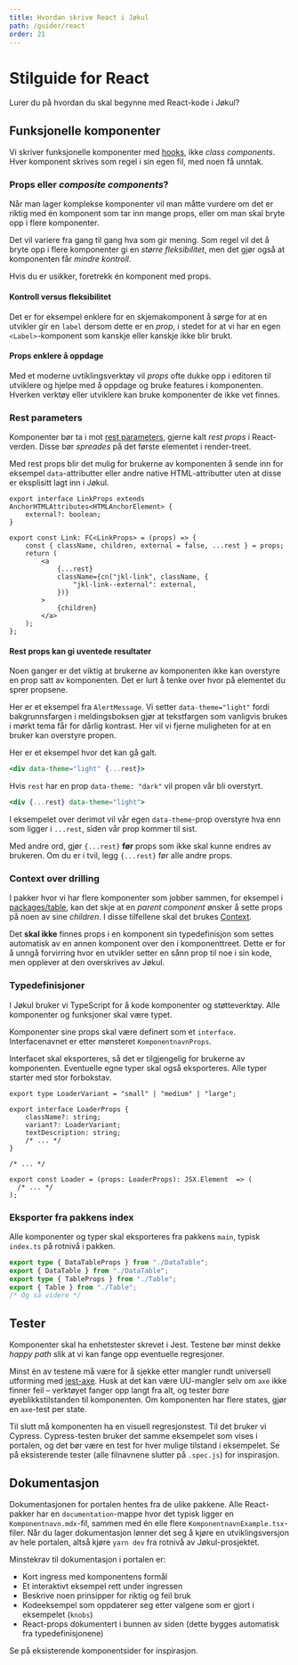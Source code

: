 ```yaml
---
title: Hvordan skrive React i Jøkul
path: /guider/react
order: 21
---
```


# Stilguide for React

<Ingress>Lurer du på hvordan du skal begynne med React-kode i Jøkul?</Ingress>

## Funksjonelle komponenter

Vi skriver funksjonelle komponenter med [hooks](https://reactjs.org/docs/hooks-intro.html), ikke _class components_. Hver komponent skrives som regel i sin egen fil, med noen få unntak.

### Props eller _composite components_?

Når man lager komplekse komponenter vil man måtte vurdere om det er riktig med én komponent som tar inn mange props, eller om man skal bryte opp i flere komponenter.

Det vil variere fra gang til gang hva som gir mening. Som regel vil det å bryte opp i flere komponenter gi en _større fleksibilitet_, men det gjør også at komponenten får _mindre kontroll_.

Hvis du er usikker, foretrekk én komponent med props.

#### Kontroll versus fleksibilitet

Det er for eksempel enklere for en skjemakomponent å sørge for at en utvikler gir en `label` dersom dette er en _prop_, i stedet for at vi har en egen `<Label>`-komponent som kanskje eller kanskje ikke blir brukt.

#### Props enklere å oppdage

Med et moderne uvtiklingsverktøy vil _props_ ofte dukke opp i editoren til utviklere og hjelpe med å oppdage og bruke features i komponenten. Hverken verktøy eller utviklere kan bruke komponenter de ikke vet finnes.

### Rest parameters

Komponenter bør ta i mot [rest parameters](https://developer.mozilla.org/en-US/docs/Web/JavaScript/Reference/Functions/rest_parameters), gjerne kalt _rest props_ i React-verden. Disse bør _spreades_ på det første elementet i render-treet.

Med rest props blir det mulig for brukerne av komponenten å sende inn for eksempel `data`-attributter eller andre native HTML-attributter uten at disse er eksplisitt lagt inn i Jøkul.

```tsx
export interface LinkProps extends AnchorHTMLAttributes<HTMLAnchorElement> {
    external?: boolean;
}

export const Link: FC<LinkProps> = (props) => {
    const { className, children, external = false, ...rest } = props;
    return (
        <a
            {...rest}
            className={cn("jkl-link", className, {
                "jkl-link--external": external,
            })}
        >
            {children}
        </a>
    );
};
```

#### Rest props kan gi uventede resultater

Noen ganger er det viktig at brukerne av komponenten ikke kan overstyre en prop satt av komponenten. Det er lurt å tenke over hvor på elementet du sprer propsene.

Her er et eksempel fra `AlertMessage`. Vi setter `data-theme="light"` fordi bakgrunnsfargen i meldingsboksen gjør at tekstfargen som vanligvis brukes i mørkt tema får for dårlig kontrast. Her vil vi fjerne muligheten for at en bruker kan overstyre propen.

Her er et eksempel hvor det kan gå galt.

```jsx
<div data-theme="light" {...rest}>
```

Hvis `rest` har en prop `data-theme: "dark"` vil propen vår bli overstyrt.

```jsx
<div {...rest} data-theme="light">
```

I eksempelet over derimot vil vår egen `data-theme`-prop overstyre hva enn som ligger i `...rest`, siden vår prop kommer til sist.

Med andre ord, gjør `{...rest}` **før** props som ikke skal kunne endres av brukeren. Om du er i tvil, legg `{...rest}` før alle andre props.

### Context over drilling

I pakker hvor vi har flere komponenter som jobber sammen, for eksempel i [packages/table](https://github.com/fremtind/jokul/tree/main/packages/table), kan det skje at en _parent component_ ønsker å sette props på noen av sine _children_. I disse tilfellene skal det brukes [Context](https://reactjs.org/docs/context.html).

Det **skal ikke** finnes props i en komponent sin typedefinisjon som settes automatisk av en annen komponent over den i komponenttreet. Dette er for å unngå forvirring hvor en utvikler setter en sånn prop til noe i sin kode, men opplever at den overskrives av Jøkul.

### Typedefinisjoner

I Jøkul bruker vi TypeScript for å kode komponenter og støtteverktøy. Alle komponenter og funksjoner skal være typet.

Komponenter sine props skal være definert som et `interface`. Interfacenavnet er etter mønsteret `KomponentnavnProps`.

Interfacet skal eksporteres, så det er tilgjengelig for brukerne av komponenten. Eventuelle egne typer skal også eksporteres. Alle typer starter med stor forbokstav.

```tsx
export type LoaderVariant = "small" | "medium" | "large";

export interface LoaderProps {
    className?: string;
    variant?: LoaderVariant;
    textDescription: string;
    /* ... */
}

/* ... */

export const Loader = (props: LoaderProps): JSX.Element  => (
  /* ... */
);
```

### Eksporter fra pakkens index

Alle komponenter og typer skal eksporteres fra pakkens `main`, typisk `index.ts` på rotnivå i pakken.

```ts
export type { DataTableProps } from "./DataTable";
export { DataTable } from "./DataTable";
export type { TableProps } from "./Table";
export { Table } from "./Table";
/* Og så videre */
```

## Tester

Komponenter skal ha enhetstester skrevet i Jest. Testene bør minst dekke _happy path_ slik at vi kan fange opp eventuelle regresjoner.

Minst én av testene må være for å sjekke etter mangler rundt universell utforming med [jest-axe](https://github.com/nickcolley/jest-axe#readme). Husk at det kan være UU-mangler selv om `axe` ikke finner feil – verktøyet fanger opp langt fra alt, og tester _bare_ øyeblikkstilstanden til komponenten. Om komponenten har flere states, gjør en `axe`-test per state.

Til slutt må komponenten ha en visuell regresjonstest. Til det bruker vi Cypress. Cypress-testen bruker det samme eksempelet som vises i portalen, og det bør være en test for hver mulige tilstand i eksempelet. Se på eksisterende tester (alle filnavnene slutter på `.spec.js`) for inspirasjon.

## Dokumentasjon

Dokumentasjonen for portalen hentes fra de ulike pakkene. Alle React-pakker har en `documentation`-mappe hvor det typisk ligger en `Komponentnavn.mdx`-fil, sammen med én elle flere `KomponentnavnExample.tsx`-filer. Når du lager dokumentasjon lønner det seg å kjøre en utviklingsversjon av hele portalen, altså kjøre `yarn dev` fra rotnivå av Jøkul-prosjektet.

Minstekrav til dokumentasjon i portalen er:

-   Kort ingress med komponentens formål
-   Et interaktivt eksempel rett under ingressen
-   Beskrive noen prinsipper for riktig og feil bruk
-   Kodeeksempel som oppdaterer seg etter valgene som er gjort i eksempelet (`knobs`)
-   React-props dokumentert i bunnen av siden (dette bygges automatisk fra typedefinisjonene)

Se på eksisterende komponentsider for inspirasjon.
